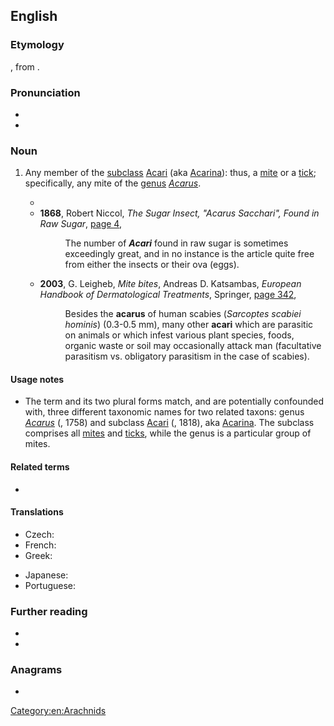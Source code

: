 {{also|Acarus}}
==English==

===Etymology===
{{lbor|en|NL.|acarus}}, from {{der|en|grc|ἄκαρι|t=cheese mite, tick}}.

===Pronunciation===
* {{IPA|en|/ˈæk.ə.ɹəs/}}
* {{audio|en|LL-Q1860 (eng)-Vealhurl-acarus.wav|Audio (Southern England)}}

===Noun===
{{en-noun|acari|acarina}}

# {{lb|en|zoology|acarology}} Any member of the [[subclass]] [[Acari]] (aka [[Acarina]]): thus, a [[mite]] or a [[tick]]; specifically, any mite of the [[genus]] ''[[Acarus]]''.
#* {{quote-book|en|year=1658|passage=water strongly boiled; wherein the Seeds are extinguished by fire and decoction, and therefore last long and pure without such alteration, affording neither uliginous coats, gnatworms, '''Acari''', hairworms, like crude and common water|author={{w|Thomas Browne|Sir Thomas Browne}}|title={{w|The Garden of Cyrus}}|publisher=Folio Society|year_published=2007|page=205}}
#* '''1868''', Robert Niccol, ''The Sugar Insect, "Acarus Sacchari", Found in Raw Sugar'', [https://books.google.com.au/books?id=kegOAAAAYAAJ&pg=PA4&dq=%22acarus%22%7C%22acari%22%7C%22acarina%22&hl=en&sa=X&ved=2ahUKEwiMjOaF0_LqAhVKOisKHW94BLYQ6AEwAXoECAQQAg#v=onepage&q=%22acarus%22%7C%22acari%22%7C%22acarina%22&f=false page 4],
#*: The number of '''''Acari''''' found in raw sugar is sometimes exceedingly great, and in no instance is the article quite free from either the insects or their ova (eggs).
#* '''2003''', G. Leigheb, ''Mite bites'', Andreas D. Katsambas, ''European Handbook of Dermatological Treatments'', Springer, [https://books.google.com.au/books?id=BXmpcf70a3oC&pg=PA342&dq=%22acarus%22%7C%22acari%22%7C%22acarina%22&hl=en&sa=X&ved=2ahUKEwiMjOaF0_LqAhVKOisKHW94BLYQ6AEwJ3oECEQQAg#v=onepage&q=%22acarus%22%7C%22acari%22%7C%22acarina%22&f=false page 342],
#*: Besides the '''acarus''' of human scabies (''Sarcoptes scabiei hominis'') (0.3-0.5 mm), many other '''acari''' which are parasitic on animals or which infest various plant species, foods, organic waste or soil may occasionally attack man (facultative parasitism vs. obligatory parasitism in the case of scabies).

====Usage notes====
* The term and its two plural forms match, and are potentially confounded with, three different taxonomic names for two related taxons: genus ''[[Acarus]]'' ({{w|Linnaeus}}, 1758) and subclass [[Acari]] ({{w|Ludwig Nitzsch|Nitzsch}}, 1818), aka [[Acarina]]. The subclass comprises all [[mite]]s and [[tick]]s, while the genus is a particular group of mites.

====Related terms====
* {{l|en|acarine}}

====Translations====
{{trans-top|mite}}
* Czech: {{t+|cs|roztoč|m}}
* French: {{t+|fr|acarien|m}}
* Greek: {{t+|el|άκαρι|n|sc=Grek}}
{{trans-mid}}
* Japanese: {{t+|ja|ダニ|tr=dani|sc=Jpan}}
* Portuguese: {{t|pt|acarino|m}}
{{trans-bottom}}

===Further reading===
* {{pedialite|Acarus|i=1}}
* {{pedialite|Acari}}

===Anagrams===
* {{anagrams|en|a=aacrsu|caraus}}

[[Category:en:Arachnids]]